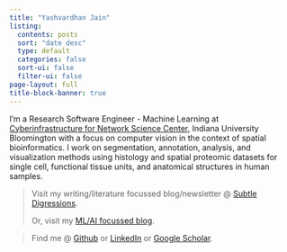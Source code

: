 ```yaml
---
title: "Yashvardhan Jain"
listing:
  contents: posts
  sort: "date desc"
  type: default
  categories: false
  sort-ui: false
  filter-ui: false
page-layout: full
title-block-banner: true
---
```


I'm a Research Software Engineer - Machine Learning at [Cyberinfrastructure for Network Science Center](https://cns.iu.edu), Indiana University Bloomington with a focus on computer vision in the context of spatial bioinformatics. I work on segmentation, annotation, analysis, and visualization methods using histology and spatial proteomic datasets for single cell, functional tissue units, and anatomical structures in human samples.

> Visit my writing/literature focussed blog/newsletter @ [Subtle Digressions](https://www.subtledigressions.com).
> 
> Or, visit my [ML/AI focussed blog](https://www.yashvardhanjain.com).

> Find me @ [Github](https://www.github.com/J-yash) or [LinkedIn](https://www.linkedin.com/in/yashvardhan-jain) or [Google Scholar](https://scholar.google.com/citations?user=25Pd4RgAAAAJ&hl=en).
